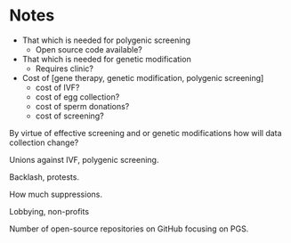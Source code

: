 
# Notes

* That which is needed for polygenic screening
  * Open source code available?
* That which is needed for genetic modification
  * Requires clinic?
* Cost of [gene therapy, genetic modification, polygenic screening]
  * cost of IVF?
  * cost of egg collection?
  * cost of sperm donations?
  * cost of screening?

By virtue of effective screening and or genetic modifications how will data collection change?

Unions against IVF, polygenic screening.

Backlash, protests.

How much suppressions.

Lobbying, non-profits

Number of open-source repositories on GitHub focusing on PGS.

